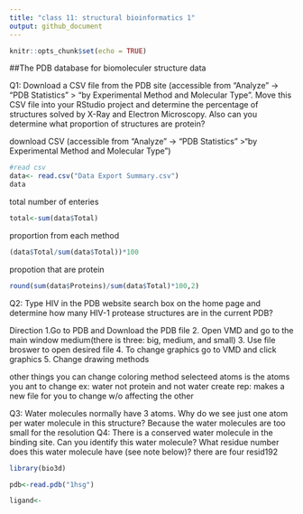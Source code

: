 ```yaml
---
title: "class 11: structural bioinformatics 1"
output: github_document
---
```


```r
knitr::opts_chunk$set(echo = TRUE)
```
##The PDB database for biomoleculer structure data

Q1: Download a CSV file from the PDB site (accessible from “Analyze” -> “PDB Statistics” >
“by Experimental Method and Molecular Type”. Move this CSV file into your RStudio project
and determine the percentage of structures solved by X-Ray and Electron Microscopy. Also can
you determine what proportion of structures are protein?

download CSV (accessible from “Analyze” -> “PDB Statistics” >“by Experimental Method and Molecular Type”)
```r
#read csv
data<- read.csv("Data Export Summary.csv")
data
```


total number of enteries
```r
total<-sum(data$Total)

```

proportion from each method
```r
(data$Total/sum(data$Total))*100
```

propotion that are protein
```r
round(sum(data$Proteins)/sum(data$Total)*100,2)
```

Q2: Type HIV in the PDB website search box on the home page and determine how many
HIV-1 protease structures are in the current PDB?

Direction
1.Go to PDB and Download the PDB file
2. Open VMD and go to the main window medium(there is three: big, medium, and small)
3. Use file broswer to open desired file
4. To change graphics go to VMD and click graphics
5. Change drawing methods

other things you can change
coloring method 
selecteed atoms is the atoms you ant to change
ex: water
not protein and not water
create rep: makes a new file for you to change w/o affecting the other



Q3: Water molecules normally have 3 atoms. Why do we see just one atom per water molecule
in this structure?
Because the water molecules are too small for the resolution
Q4: There is a conserved water molecule in the binding site. Can you identify this water
molecule? What residue number does this water molecule have (see note below)?
there are four resid192


```r
library(bio3d)

pdb<-read.pdb("1hsg")
```








```r
ligand<-
```






